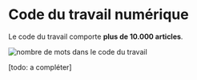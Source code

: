 

<LayoutCDTN meta={meta}>

# Code du travail numérique

Le code du travail comporte **plus de 10.000 articles**.

![nombre de mots dans le code du travail](/static/images/startups/code-du-travail-numerique/nombre-mots-code-du-travail.png)

[todo: a compléter]

</LayoutCDTN>




